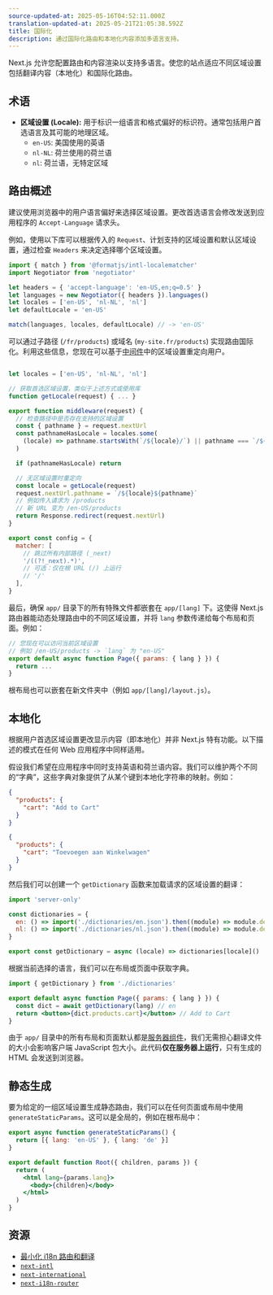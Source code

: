 ```yaml
---
source-updated-at: 2025-05-16T04:52:11.000Z
translation-updated-at: 2025-05-21T21:05:38.592Z
title: 国际化
description: 通过国际化路由和本地化内容添加多语言支持。
---
```


Next.js 允许您配置路由和内容渲染以支持多语言。使您的站点适应不同区域设置包括翻译内容（本地化）和国际化路由。

## 术语

- **区域设置 (Locale):** 用于标识一组语言和格式偏好的标识符。通常包括用户首选语言及其可能的地理区域。
  - `en-US`: 美国使用的英语
  - `nl-NL`: 荷兰使用的荷兰语
  - `nl`: 荷兰语，无特定区域

## 路由概述

建议使用浏览器中的用户语言偏好来选择区域设置。更改首选语言会修改发送到应用程序的 `Accept-Language` 请求头。

例如，使用以下库可以根据传入的 `Request`、计划支持的区域设置和默认区域设置，通过检查 `Headers` 来决定选择哪个区域设置。

```js filename="middleware.js"
import { match } from '@formatjs/intl-localematcher'
import Negotiator from 'negotiator'

let headers = { 'accept-language': 'en-US,en;q=0.5' }
let languages = new Negotiator({ headers }).languages()
let locales = ['en-US', 'nl-NL', 'nl']
let defaultLocale = 'en-US'

match(languages, locales, defaultLocale) // -> 'en-US'
```

可以通过子路径 (`/fr/products`) 或域名 (`my-site.fr/products`) 实现路由国际化。利用这些信息，您现在可以基于[中间件](/docs/app/building-your-application/routing/middleware)中的区域设置重定向用户。

```js filename="middleware.js"

let locales = ['en-US', 'nl-NL', 'nl']

// 获取首选区域设置，类似于上述方式或使用库
function getLocale(request) { ... }

export function middleware(request) {
  // 检查路径中是否存在支持的区域设置
  const { pathname } = request.nextUrl
  const pathnameHasLocale = locales.some(
    (locale) => pathname.startsWith(`/${locale}/`) || pathname === `/${locale}`
  )

  if (pathnameHasLocale) return

  // 无区域设置时重定向
  const locale = getLocale(request)
  request.nextUrl.pathname = `/${locale}${pathname}`
  // 例如传入请求为 /products
  // 新 URL 变为 /en-US/products
  return Response.redirect(request.nextUrl)
}

export const config = {
  matcher: [
    // 跳过所有内部路径 (_next)
    '/((?!_next).*)',
    // 可选：仅在根 URL (/) 上运行
    // '/'
  ],
}
```

最后，确保 `app/` 目录下的所有特殊文件都嵌套在 `app/[lang]` 下。这使得 Next.js 路由器能动态处理路由中的不同区域设置，并将 `lang` 参数传递给每个布局和页面。例如：

```jsx filename="app/[lang]/page.js"
// 您现在可以访问当前区域设置
// 例如 /en-US/products -> `lang` 为 "en-US"
export default async function Page({ params: { lang } }) {
  return ...
}
```

根布局也可以嵌套在新文件夹中（例如 `app/[lang]/layout.js`）。

## 本地化

根据用户首选区域设置更改显示内容（即本地化）并非 Next.js 特有功能。以下描述的模式在任何 Web 应用程序中同样适用。

假设我们希望在应用程序中同时支持英语和荷兰语内容。我们可以维护两个不同的“字典”，这些字典对象提供了从某个键到本地化字符串的映射。例如：

```json filename="dictionaries/en.json"
{
  "products": {
    "cart": "Add to Cart"
  }
}
```

```json filename="dictionaries/nl.json"
{
  "products": {
    "cart": "Toevoegen aan Winkelwagen"
  }
}
```

然后我们可以创建一个 `getDictionary` 函数来加载请求的区域设置的翻译：

```jsx filename="app/[lang]/dictionaries.js"
import 'server-only'

const dictionaries = {
  en: () => import('./dictionaries/en.json').then((module) => module.default),
  nl: () => import('./dictionaries/nl.json').then((module) => module.default),
}

export const getDictionary = async (locale) => dictionaries[locale]()
```

根据当前选择的语言，我们可以在布局或页面中获取字典。

```jsx filename="app/[lang]/page.js"
import { getDictionary } from './dictionaries'

export default async function Page({ params: { lang } }) {
  const dict = await getDictionary(lang) // en
  return <button>{dict.products.cart}</button> // Add to Cart
}
```

由于 `app/` 目录中的所有布局和页面默认都是[服务器组件](/docs/app/building-your-application/rendering/server-components)，我们无需担心翻译文件的大小会影响客户端 JavaScript 包大小。此代码**仅在服务器上运行**，只有生成的 HTML 会发送到浏览器。

## 静态生成

要为给定的一组区域设置生成静态路由，我们可以在任何页面或布局中使用 `generateStaticParams`。这可以是全局的，例如在根布局中：

```jsx filename="app/[lang]/layout.js"
export async function generateStaticParams() {
  return [{ lang: 'en-US' }, { lang: 'de' }]
}

export default function Root({ children, params }) {
  return (
    <html lang={params.lang}>
      <body>{children}</body>
    </html>
  )
}
```

## 资源

- [最小化 i18n 路由和翻译](https://github.com/vercel/next.js/tree/canary/examples/app-dir-i18n-routing)
- [`next-intl`](https://next-intl-docs.vercel.app/docs/next-13)
- [`next-international`](https://github.com/QuiiBz/next-international)
- [`next-i18n-router`](https://github.com/i18nexus/next-i18n-router)